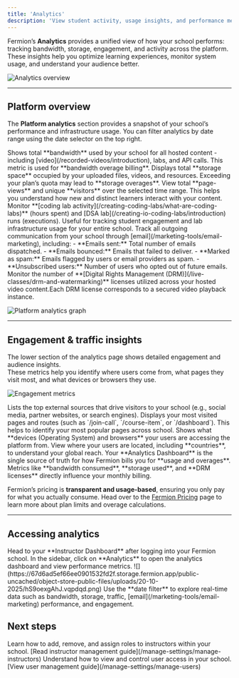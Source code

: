 ```yaml
---
title: 'Analytics'
description: 'View student activity, usage insights, and performance metrics for your Fermion-powered school.'
---
```


Fermion’s **Analytics** provides a unified view of how your school performs:  tracking bandwidth, storage, engagement, and activity across the platform.  
These insights help you optimize learning experiences, monitor system usage, and understand your audience better.

![Analytics overview](https://67d6ad5ef66ee0901532fd2f.storage.fermion.app/public-uncached/object-store-public-files/uploads/20-10-2025/chrome_Lzem18SyFN.vblbss.png)

---

## Platform overview

The **Platform analytics** section provides a snapshot of your school’s performance and infrastructure usage. You can filter analytics by date range using the date selector on the top right.

<Columns cols={2}>
  <Card title="Bandwidth consumed">
    Shows total **bandwidth** used by your school for all hosted content - including [video](/recorded-videos/introduction), labs, and API calls. This metric is used for **bandwidth overage billing**.
  </Card>

  <Card title="Storage used">
    Displays total **storage space** occupied by your uploaded files, videos, and resources. Exceeding your plan’s quota may lead to **storage overages**.
  </Card>
</Columns>

<Columns cols={2}>
  <Card title="Page views & visitors">
    View total **page-views** and unique **visitors** over the selected time range. This helps you understand how new and distinct learners interact with your content.
  </Card>

  <Card title="Coding & DSA labs" href="/creating-io-coding-labs/introduction">
    Monitor **[coding lab activity](/creating-coding-labs/what-are-coding-labs)** (hours spent) and [DSA lab](/creating-io-coding-labs/introduction) runs (executions). Useful for tracking student engagement and lab infrastructure usage for your entire school.
  </Card>
</Columns>

<Columns cols={2}>
  <Card title="Email analytics" href="/marketing-tools/email-marketing">
    Track all outgoing communication from your school through [email](/marketing-tools/email-marketing), including:
    - **Emails sent:** Total number of emails dispatched.
    - **Emails bounced:** Emails that failed to deliver.
    - **Marked as spam:** Emails flagged by users or email providers as spam.  
    - **Unsubscribed users:** Number of users who opted out of future emails.  
  </Card>

  <Card title="DRM licenses" href="/live-classes/drm-and-watermarking">
    Monitor the number of **[Digital Rights Management (DRM)](/live-classes/drm-and-watermarking)** licenses utilized across your hosted video content.Each DRM license corresponds to a secured video playback instance.  
  </Card>
</Columns>


![Platform analytics graph](https://67d6ad5ef66ee0901532fd2f.storage.fermion.app/public-uncached/object-store-public-files/uploads/20-10-2025/chrome_Fa0HLNCq2J.uwkkkd.png)


---

## Engagement & traffic insights

The lower section of the analytics page shows detailed engagement and audience insights.  
These metrics help you identify where users come from, what pages they visit most, and what devices or browsers they use.

![Engagement metrics](https://67d6ad5ef66ee0901532fd2f.storage.fermion.app/public-uncached/object-store-public-files/uploads/20-10-2025/chrome_s4Oc0l250M.gucgis.png)

<Columns cols={2}>
  <Card title="Top Referrers">
    Lists the top external sources that drive visitors to your school (e.g., social media, partner websites, or search engines).
  </Card>

  <Card title="Top Pages">
    Displays your most visited pages and routes (such as `/join-call`, `/course-item`, or `/dashboard`). This helps to identify your most popular pages across school.
  </Card>
</Columns>

<Columns cols={2}>
  <Card title="Operating systems & browsers">
    Shows what **devices (Operating System) and browsers** your users are accessing the platform from.
  </Card>

  <Card title="Geographic insights">
    View where your users are located, including **countries**, to understand your global reach.
  </Card>
</Columns>

<Check>
  Your **Analytics Dashboard** is the single source of truth for how Fermion bills you for **usage and overages**. Metrics like **bandwidth consumed**, **storage used**, and **DRM licenses** directly influence your monthly billing.  

  Fermion’s pricing is **transparent and usage-based**, ensuring you only pay for what you actually consume. Head over to the [Fermion Pricing](https://fermion.app/pricing) page to learn more about plan limits and overage calculations.
</Check>

---

## Accessing analytics

<Steps>
  <Step title="Open your instructor dashboard">
    Head to your **Instructor Dashboard** after logging into your Fermion school.
  </Step>

  <Step title="Navigate to analytics">
    In the sidebar, click on **Analytics** to open the analytics dashboard and view performance metrics.
    ![](https://67d6ad5ef66ee0901532fd2f.storage.fermion.app/public-uncached/object-store-public-files/uploads/20-10-2025/hS9oexgAhJ.vqpdqd.png)
  </Step>

  <Step title="Explore metrics">
    Use the **date filter** to explore real-time data such as bandwidth, storage, traffic, [email](/marketing-tools/email-marketing) performance, and engagement.
  </Step>
</Steps>

## Next steps 

<Columns cols={2}>
  <Card title="Manage Instructors" href="/manage-settings/manage-instructors">
    Learn how to add, remove, and assign roles to instructors within your school.  
    [Read instructor management guide](/manage-settings/manage-instructors)
  </Card>

  <Card title="Manage Users" href="/manage-settings/manage-users">
    Understand how to view and control user access in your school.  
    [View user management guide](/manage-settings/manage-users)
  </Card>
</Columns>

